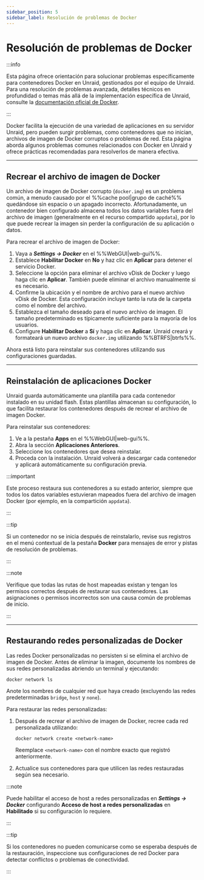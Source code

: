 ```yaml
---
sidebar_position: 5
sidebar_label: Resolución de problemas de Docker
---
```


# Resolución de problemas de Docker

:::info

Esta página ofrece orientación para solucionar problemas específicamente para contenedores Docker en Unraid, gestionados por el equipo de Unraid. Para una resolución de problemas avanzada, detalles técnicos en profundidad o temas más allá de la implementación específica de Unraid, consulte la [documentación oficial de Docker](https://docs.docker.com/).

:::

Docker facilita la ejecución de una variedad de aplicaciones en su servidor Unraid, pero pueden surgir problemas, como contenedores que no inician, archivos de imagen de Docker corruptos o problemas de red. Esta página aborda algunos problemas comunes relacionados con Docker en Unraid y ofrece prácticas recomendadas para resolverlos de manera efectiva.

---

## Recrear el archivo de imagen de Docker

Un archivo de imagen de Docker corrupto (`docker.img`) es un problema común, a menudo causado por el %%cache pool|grupo de caché%% quedándose sin espacio o un apagado incorrecto. Afortunadamente, un contenedor bien configurado almacena todos los datos variables fuera del archivo de imagen (generalmente en el recurso compartido `appdata`), por lo que puede recrear la imagen sin perder la configuración de su aplicación o datos.

Para recrear el archivo de imagen de Docker:

1. Vaya a ***Settings → Docker*** en el %%WebGUI|web-gui%%.
2. Establece **Habilitar Docker** en **No** y haz clic en **Aplicar** para detener el servicio Docker.
3. Seleccione la opción para eliminar el archivo vDisk de Docker y luego haga clic en **Aplicar**. También puede eliminar el archivo manualmente si es necesario.
4. Confirme la ubicación y el nombre de archivo para el nuevo archivo vDisk de Docker. Esta configuración incluye tanto la ruta de la carpeta como el nombre del archivo.
5. Establezca el tamaño deseado para el nuevo archivo de imagen. El tamaño predeterminado es típicamente suficiente para la mayoría de los usuarios.
6. Configure **Habilitar Docker** a **Sí** y haga clic en **Aplicar**. Unraid creará y formateará un nuevo archivo `docker.img` utilizando %%BTRFS|btrfs%%.

Ahora está listo para reinstalar sus contenedores utilizando sus configuraciones guardadas.

---

## Reinstalación de aplicaciones Docker

Unraid guarda automáticamente una plantilla para cada contenedor instalado en su unidad flash. Estas plantillas almacenan su configuración, lo que facilita restaurar los contenedores después de recrear el archivo de imagen Docker.

Para reinstalar sus contenedores:

1. Ve a la pestaña **Apps** en el %%WebGUI|web-gui%%.
2. Abra la sección **Aplicaciones Anteriores**.
3. Seleccione los contenedores que desea reinstalar.
4. Proceda con la instalación. Unraid volverá a descargar cada contenedor y aplicará automáticamente su configuración previa.

:::important

Este proceso restaura sus contenedores a su estado anterior, siempre que todos los datos variables estuvieran mapeados fuera del archivo de imagen Docker (por ejemplo, en la compartición `appdata`).

:::

:::tip

Si un contenedor no se inicia después de reinstalarlo, revise sus registros en el menú contextual de la pestaña **Docker** para mensajes de error y pistas de resolución de problemas.

:::

:::note

Verifique que todas las rutas de host mapeadas existan y tengan los permisos correctos después de restaurar sus contenedores. Las asignaciones o permisos incorrectos son una causa común de problemas de inicio.

:::

---

## Restaurando redes personalizadas de Docker

Las redes Docker personalizadas no persisten si se elimina el archivo de imagen de Docker. Antes de eliminar la imagen, documente los nombres de sus redes personalizadas abriendo un terminal y ejecutando:

```
docker network ls
```

Anote los nombres de cualquier red que haya creado (excluyendo las redes predeterminadas `bridge`, `host` y `none`).

Para restaurar las redes personalizadas:

1. Después de recrear el archivo de imagen de Docker, recree cada red personalizada utilizando:

   ```
   docker network create <network-name>
   ```

   Reemplace `<network-name>` con el nombre exacto que registró anteriormente.

2. Actualice sus contenedores para que utilicen las redes restauradas según sea necesario.

:::note

Puede habilitar el acceso de host a redes personalizadas en ***Settings → Docker*** configurando **Acceso de host a redes personalizadas** en **Habilitado** si su configuración lo requiere.

:::

:::tip

Si los contenedores no pueden comunicarse como se esperaba después de la restauración, inspeccione sus configuraciones de red Docker para detectar conflictos o problemas de conectividad.

:::
